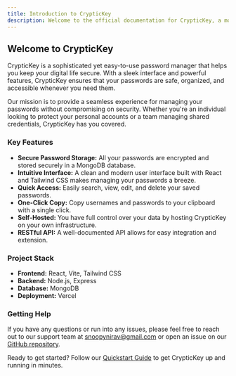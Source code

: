 ```yaml
---
title: Introduction to CrypticKey
description: Welcome to the official documentation for CrypticKey, a modern and secure password manager designed for simplicity and power.
---
```


## Welcome to CrypticKey

CrypticKey is a sophisticated yet easy-to-use password manager that helps you keep your digital life secure. With a sleek interface and powerful features, CrypticKey ensures that your passwords are safe, organized, and accessible whenever you need them.

Our mission is to provide a seamless experience for managing your passwords without compromising on security. Whether you're an individual looking to protect your personal accounts or a team managing shared credentials, CrypticKey has you covered.

### Key Features

- **Secure Password Storage:** All your passwords are encrypted and stored securely in a MongoDB database.
- **Intuitive Interface:** A clean and modern user interface built with React and Tailwind CSS makes managing your passwords a breeze.
- **Quick Access:** Easily search, view, edit, and delete your saved passwords.
- **One-Click Copy:** Copy usernames and passwords to your clipboard with a single click.
- **Self-Hosted:** You have full control over your data by hosting CrypticKey on your own infrastructure.
- **RESTful API:** A well-documented API allows for easy integration and extension.

### Project Stack

- **Frontend:** React, Vite, Tailwind CSS
- **Backend:** Node.js, Express
- **Database:** MongoDB
- **Deployment:** Vercel

### Getting Help

If you have any questions or run into any issues, please feel free to reach out to our support team at [snoopynirav@gmail.com](mailto:snoopynirav@gmail.com) or open an issue on our [GitHub repository](https://github.com/MELLOxProg/cryptickey-mongo).

Ready to get started? Follow our [Quickstart Guide](/quickstart) to get CrypticKey up and running in minutes.
